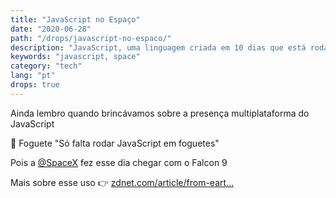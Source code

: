 ```yaml
---
title: "JavaScript no Espaço"
date: "2020-06-28"
path: "/drops/javascript-no-espaco/"
description: "JavaScript, uma linguagem criada em 10 dias que está rodando no Falcon 9, um foguete da SpaceX."
keywords: "javascript, space"
category: "tech"
lang: "pt"
drops: true
---
```



<Drop>

Ainda lembro quando brincávamos sobre a presença multiplataforma do JavaScript

🚀 Foguete "Só falta rodar JavaScript em foguetes"

Pois a [@SpaceX](https://twitter.com/SpaceX) fez esse dia chegar com o Falcon 9

Mais sobre esse uso 👉 [zdnet.com/article/from-eart...](https://zdnet.com/article/from-earth-to-orbit-with-linux-and-spacex/)

<Tweet src="https://twitter.com/mrdoob/status/1276911757945004032?ref_src=twsrc%5Etfw" />

</Drop>
